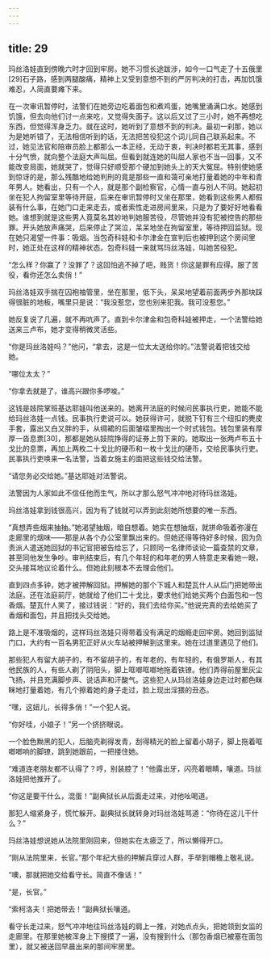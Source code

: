 ```yaml
---
---
---
```

title: 29
---




玛丝洛娃直到傍晚六时才回到牢房。她不习惯长途跋涉，如今一口气走了十五俄里[29]石子路，感到两腿酸痛，精神上又受到意想不到的严厉判决的打击，再加饥饿难忍，人简直要瘫下来。

在一次审讯暂停时，法警们在她旁边吃着面包和煮鸡蛋，她嘴里涌满口水。她感到饥饿，但去向他们讨一点来吃，又觉得失面子。这以后又过了三小时，她不再想吃东西，但觉得浑身乏力。就在这时，她听到了意想不到的判决。最初一刹那，她以为是她听错了，无法相信听到的话，无法把苦役犯这个词儿同自己联系起来。不过，她见法官和陪审员脸上都那么一本正经，无动于衷，判决时都若无其事，感到十分气愤，就向整个法庭大声叫屈。但看到就连她的叫屈人家也不当一回事，又不能改变局面，她就哭了，觉得只好顺受那个硬加到她头上的天大冤屈。特别使她感到惊讶的是，那么残酷地给她判刑的竟是那些一直和蔼可亲地打量着她的中年和青年男人。她看出，只有一个人，就是那个副检察官，心情一直与别人不同。她起初坐在犯人拘留室里等待开庭，后来在审讯暂停时又坐在那里，她看到这些男人都假装有什么事，在她门口走来走去，或者索性走进房间里来，只是为了要好好地看看她。谁想到就是这些男人竟莫名其妙地判她服苦役，尽管她并没有犯被控告的那些罪。开头她放声痛哭，后来停止了哭泣，呆呆地坐在拘留室里，等待押回监狱。现在她只渴望一件事：吸烟。当包奇科娃和卡尔津金在宣判后也被押到这个房间里时，她正处在这样的精神状态。包奇科娃一来就骂玛丝洛娃，叫她苦役犯。

“怎么样？你赢了？没罪了？这回怕逃不掉了吧，贱货！你这是罪有应得。服了苦役，看你还怎么卖俏！”

玛丝洛娃双手揣在囚袍袖管里，坐在那里，低下头，呆呆地望着前面两步外那块踩得很脏的地板，嘴里只是说：“我没惹您，您也别来犯我。我可没惹您。”

她反复说了几遍，就不再吭声了。直到卡尔津金和包奇科娃被押走，一个法警给她送来三卢布，她才变得稍微灵活些。

“你是玛丝洛娃吗？”他问，“拿去，这是一位太太送给你的。”法警说着把钱交给她。

“哪位太太？”

“你拿去就是了，谁高兴跟你多啰唆。”

这钱是妓院掌班基达耶娃叫他送来的。她离开法庭的时候问民事执行吏，她能不能给玛丝洛娃一点钱。民事执行吏说可以。她获得许可，就脱下钉有三个纽扣的麂皮手套，露出又白又胖的手，从绸裙的后面皱褶里掏出一个时式钱包。钱包里装有厚厚一沓息票[30]，那都是她从妓院挣得的证券上剪下来的。她取出一张两卢布五十戈比的息票，再加上两枚二十戈比的硬币和一枚十戈比的硬币，交给民事执行吏。民事执行吏唤来一名法警，当着女施主的面把这些钱交给法警。

“请您务必交给她。”基达耶娃对法警说。

法警因为人家如此不信任他而生气，所以才那么怒气冲冲地对待玛丝洛娃。

玛丝洛娃拿到钱很高兴，因为有了钱就可以弄到此刻她所想要的唯一东西。

“真想弄些烟来抽抽。”她渴望抽烟，暗自想着。她实在想抽烟，就拼命吸着弥漫在走廊里的烟味——那是从各个办公室里飘出来的。但她还得等待好多时候，因为负责派人遣送她回狱的书记官把被告给忘了，只顾同一名律师谈论一篇查禁的文章，甚至同他发生争吵。审判结束后，有几个年轻的和年老的男人特意走来看她一眼，交头接耳地议论着什么。但她此刻根本不去理会他们。

直到四点多钟，她才被押解回狱。押解她的那个下城人和楚瓦什人从后门把她带出法庭。还在法庭前厅，她就给了他们二十戈比，要求他们给她买两个白面包和一包香烟。楚瓦什人笑了，接过钱说：“好的，我们去给你买。”他说完真的去给她买了香烟和面包，并且把找头交给她。

路上是不准吸烟的，这样玛丝洛娃只得带着没有满足的烟瘾走回牢房。她回到监狱门口，大约有一百名男犯正好从火车站被押解到这里来。她在过道里遇见了他们。

那些犯人有留大胡子的，有不留胡子的，有年老的，有年轻的，有俄罗斯人，有其他民族的人，有些人剃了阴阳头，脚上哐啷哐啷地拖着铁镣。他们弄得前屋里灰尘飞扬，并且充满脚步声、说话声和汗酸气。这些犯人从玛丝洛娃身边走过时都色眯眯地打量着她，有几个擦着她的身子走过，脸上现出淫猥的丑态。

“嘿，这妞儿，长得多俏！”一个犯人说。

“你好哇，小娘子！”另一个挤挤眼说。

一个脸色黝黑的犯人，后脑壳剃得发青，刮得精光的脸上留着小胡子，脚上拖着哐啷啷响的脚镣，跳到她跟前，一把搂住她。

“难道连老朋友都不认得了？哼，别装腔了！”他露出牙，闪亮着眼睛，嚷道。玛丝洛娃把他推开了。

“你这是要干什么，混蛋！”副典狱长从后面走过来，对他吆喝道。

那犯人缩紧身子，慌忙躲开。副典狱长就转身对玛丝洛娃骂道：“你待在这儿干什么？”

玛丝洛娃想说她从法院里刚回来，但她实在太疲乏了，所以懒得开口。

“刚从法院里来，长官。”那个年纪大些的押解兵穿过人群，手举到帽檐上敬礼说。

“噢，那就把她交给看守长。简直不像话！”

“是，长官。”

“索柯洛夫！把她带去！”副典狱长嚷道。

看守长走过来，怒气冲冲地往玛丝洛娃的肩上一推，对她点点头，把她领到女监的走廊里。在那里她被浑身上下搜摸了一遍，没有搜到什么（那包香烟已被塞在面包里），就又被送回早晨出来的那间牢房里。